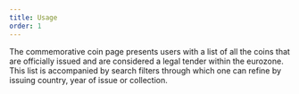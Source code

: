 ```yaml
---
title: Usage
order: 1
---
```



<Paragraph size="lead">
  The commemorative coin page presents users with a list of all the coins that
  are officially issued and are considered a legal tender within the eurozone.
  This list is accompanied by search filters through which one can refine by
  issuing country, year of issue or collection.
</Paragraph>
